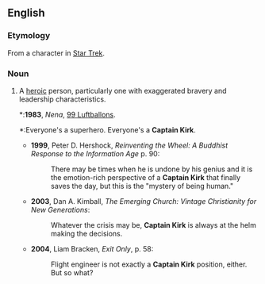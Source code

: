 ==English==

===Etymology===
From a character in [[w:Star Trek|Star Trek]].

===Noun===
{{en-noun|sg=[[Captain]] [[Kirk]]|<nowiki/>''not used in plural''}}
# A [[heroic]] person, particularly one with exaggerated bravery and leadership characteristics.
#*:'''1983''', ''Nena'', [[w:99 Luftballons|99 Luftballons]].
#*:Everyone's a superhero. Everyone's a '''Captain Kirk'''.
#*'''1999''', Peter D. Hershock, ''Reinventing the Wheel: A Buddhist Response to the Information Age'' p. 90:
#*:There may be times when he is undone by his genius and it is the emotion-rich perspective of a '''Captain Kirk''' that finally saves the day, but this is the "mystery of being human."
#*'''2003''', Dan A. Kimball, ''The Emerging Church: Vintage Christianity for New Generations'':
#*:Whatever the crisis may be, '''Captain Kirk''' is always at the helm making the decisions. 
#*'''2004''', Liam Bracken, ''Exit Only'', p. 58:
#*:Flight engineer is not exactly a '''Captain Kirk''' position, either. But so what?